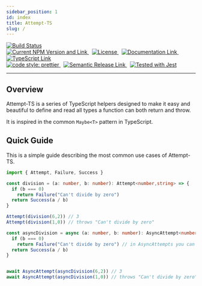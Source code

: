 ```yaml
---
sidebar_position: 1
id: index
title: Attempt-TS
slug: /
---
```


<div class="center" className="center">
  <a href="https://github.com/gabs-simon/attempt-ts/actions/workflows/main.yml">
    <img
      src="https://github.com/gabs-simon/attempt-ts/actions/workflows/main.yml/badge.svg"
      alt="Build Status"
    />
  </a>

  <br />

  <a href="https://www.npmjs.com/package/attempt-ts">
    <img
      src="https://img.shields.io/npm/v/attempt-ts"
      alt="Current NPM Version and Link"
    />
  </a> &nbsp;

  <a href="https://github.com/gabs-simon/mit-license">
    <img
      src="https://img.shields.io/npm/l/attempt-ts"
      alt="License"
    />
  </a>&nbsp;

  <a href="https://gabs-simon.github.io/attempt-ts/">
    <img
      src="https://img.shields.io/badge/docs-here-blue"
      alt="Documentation Link"
    />
  </a>&nbsp;

  <a href="https://www.typescriptlang.org/">
    <img
      src="https://img.shields.io/npm/types/attempt-ts"
      alt="TypeScript Link"
    />
  </a>
  
  <br />

  <a href="https://github.com/prettier/prettier">
    <img
      alt="code style: prettier"
      src="https://camo.githubusercontent.com/48a41f43affa2e6253d6a48e0ee662ec53ce13c46442ac815e81d36b6e6b434d/68747470733a2f2f696d672e736869656c64732e696f2f62616467652f636f64655f7374796c652d70726574746965722d6666363962342e737667"
      data-canonical-src="https://img.shields.io/badge/code_style-prettier-ff69b4.svg"
    />
  </a> &nbsp;

  <a href="https://www.npmjs.com/package/attempt-ts">
    <img
      src="https://camo.githubusercontent.com/df1fd6655472a008d21057736be3b95a2bced4e9ea6db7c393e7c960a4d9e450/68747470733a2f2f696d672e736869656c64732e696f2f62616467652f2532302532302546302539462539332541362546302539462539412538302d73656d616e7469632d2d72656c656173652d6531303037392e737667"
      alt="Semantic Release Link"
    />
  </a> &nbsp;

  <a href="https://github.com/facebook/jest">
    <img
      src="https://camo.githubusercontent.com/3add87b81e938ae6e952a1c8880615aa1b93b904e45fb71a3c96438d536cef27/68747470733a2f2f696d672e736869656c64732e696f2f62616467652f7465737465645f776974682d6a6573742d3939343234662e737667"
      alt="Tested with Jest"
      data-canonical-src="https://img.shields.io/badge/tested_with-jest-99424f.svg"
    />
  </a>
  
</div>

---

## Overview

Attempt-TS is a series of TypeScript helpers designed to make it easy and beautiful to define and read all types a function can both return and throw.

It is inspired in the common `Maybe<T>` pattern in TypeScript.

## Quick Guide

This is a simple guide describing the most common use cases of Attempt-TS.

```typescript
import { Attempt, Failure, Success }

const division = (a: number, b: number): Attempt<number,string> => {
  if (b === 0)
    return Failure("Can't divide by zero")
  return Success(a / b)
}

Attempt(division(6,2)) // 3
Attempt(division(1,0)) // throws "Can't divide by zero"

const asyncDivision = async (a: number, b: number): AsyncAttempt<number,string> => {
  if (b === 0)
    return Failure("Can't divide by zero") // in AsyncAttempts you can either return or throw a failure
  return Success(a / b)
}


await AsyncAttempt(asyncDivision(6,2)) // 3
await AsyncAttempt(asyncDivision(1,0)) // throws "Can't divide by zero"
```
